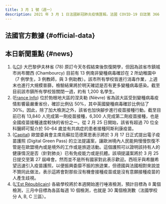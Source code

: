 ```yaml
---
title: 3 月 1 號（週一）
description: 2021 年 3 月 1 日法國新冠肺炎疫情匯報。法國 COVID-19 日誌第 366 篇。
---
```



<Subtitle date={date} />
<MainImg date={date} />

## 法國官方數據 {#official-data}

<OfficialData date={date} />

## 本日新聞重點  {#news}

<SourceFb date={date} />

1. ([LCI](http://bit.ly/3q4OSBZ)) 大巴黎伊夫林省 (78) 原訂今天冬假結束後恢復開學，但因為該省市鎮城市尚布爾西 (Chambourcy) 目前有 13 例南非變種病毒確診在 2 所幼稚園中（7 例學生，3 例教師，與 3 例助教）。該市所有學校皆進行消毒作業，上週末也進行大規模普篩，檢驗結果將於明天確認是否有更多變種病毒感染。截至目前該市鎮所有學校皆關閉一週，約有 1,200 名學生。
1. ([France Info](http://bit.ly/3sDV9X8)) 位於勃根地大區的涅夫勒 (Nièvre) 省為該大區受到變種病毒疫情影響最嚴重省份，確診比例佔 50%，其中英國變種病毒確診比例佔了 30%。因此，除了加大檢測之外，該省也加快腳步進行疫苗接種行動。截至目前已有 13,840 人完成第一劑疫苗接種，6,300 人完成第二劑疫苗接種，也是全國疫苗接種速度較快的省份之一。從 2 月 25 日開始，該省有超過 70 位全科醫師可幫介於 50-64 歲並有共病症的患者接種阿斯利康疫苗。
1. ([Capital](http://bit.ly/3q762z0)) 歐盟委員會主席烏蘇拉范德萊恩表示將於 3 月 17 日正式提出電子疫苗護照 (Digital Green Pass) 的立法提議案，讓歐洲境內人民能夠慢慢恢復不管是在歐盟境內或是境外的工作或是旅遊活動。這個護照可以證明該持有人的健康情況是否（針對肺炎）已有免疫能力或是抗體。該項提議案將於 3 月 25 日提交至第 27 屆峰會。然而並不是所有國家對此表示歡迎。西班牙與希臘希望迅速引入疫苗護照，以便振興委靡不振的旅遊業，但德國與法國相對來說並不贊同此做法，表示這將會對那些沒有機會接種疫苗或是沒有意願接種疫苗的人產生歧視。
1. ([L'Est Républicain](http://bit.ly/2NISRat)) 各級學校將於本週開始進行唾液檢測，預計目標為 8 萬個檢測，三月中目標為各區每週 10 個檢測，也就是 30 萬個檢測數（法國學校分 A, B, C 三區）。